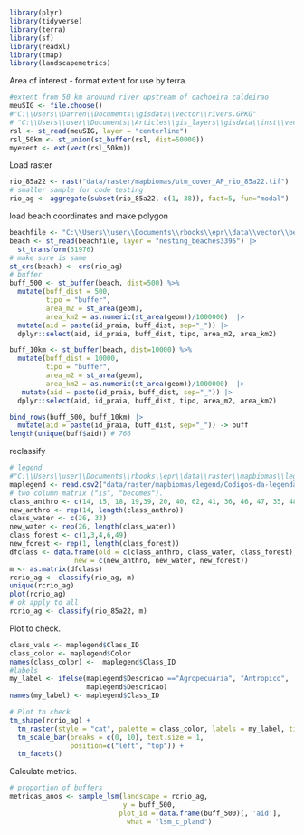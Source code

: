 
# 


```r
library(plyr)
library(tidyverse)
library(terra)
library(sf)
library(readxl)
library(tmap)
library(landscapemetrics)
```


Area of interest - format extent for use by terra.
```r
#extent from 50 km arouund river upstream of cachoeira caldeirao
meuSIG <- file.choose()
#"C:\\Users\\Darren\\Documents\\gisdata\\vector\\rivers.GPKG"
# "C:\\Users\\user\\Documents\\Articles\\gis_layers\\gisdata\\inst\\vector\\rivers.gpkg"
rsl <- st_read(meuSIG, layer = "centerline")
rsl_50km <- st_union(st_buffer(rsl, dist=50000))
myexent <- ext(vect(rsl_50km)) 
```


Load raster
```r
rio_85a22 <- rast("data/raster/mapbiomas/utm_cover_AP_rio_85a22.tif")
# smaller sample for code testing
rio_ag <- aggregate(subset(rio_85a22, c(1, 38)), fact=5, fun="modal")


```

load beach coordinates and make polygon
```r
beachfile <- "C:\\Users\\user\\Documents\\rbooks\\epr\\data\\vector\\beaches.GPKG"
beach <- st_read(beachfile, layer = "nesting_beaches3395") |> 
  st_transform(31976)
# make sure is same
st_crs(beach) <- crs(rio_ag)
# buffer
buff_500 <- st_buffer(beach, dist=500) %>% 
  mutate(buff_dist = 500, 
         tipo = "buffer", 
         area_m2 = st_area(geom), 
         area_km2 = as.numeric(st_area(geom))/1000000)  |>
  mutate(aid = paste(id_praia, buff_dist, sep="_")) |>
  dplyr::select(aid, id_praia, buff_dist, tipo, area_m2, area_km2)

buff_10km <- st_buffer(beach, dist=10000) %>% 
  mutate(buff_dist = 10000, 
         tipo = "buffer", 
         area_m2 = st_area(geom), 
         area_km2 = as.numeric(st_area(geom))/1000000)  |> 
   mutate(aid = paste(id_praia, buff_dist, sep="_")) |>
  dplyr::select(aid, id_praia, buff_dist, tipo, area_m2, area_km2)

bind_rows(buff_500, buff_10km) |> 
  mutate(aid = paste(id_praia, buff_dist, sep="_")) -> buff
length(unique(buff$aid)) # 766
```

reclassify 
```r
# legend 
#"C:\\Users\\user\\Documents\\rbooks\\epr\\data\\raster\\mapbiomas\\legend\\Codigos-da-legenda-colecao-8.csv"
maplegend <- read.csv2("data/raster/mapbiomas/legend/Codigos-da-legenda-colecao-8.csv")
# two column matrix ("is", "becomes").
class_anthro <- c(14, 15, 18, 19,39, 20, 40, 62, 41, 36, 46, 47, 35, 48, 9, 21,24,30, 31)
new_anthro <- rep(14, length(class_anthro))
class_water <- c(26, 33)
new_water <- rep(26, length(class_water))
class_forest <- c(1,3,4,6,49)
new_forest <- rep(1, length(class_forest))
dfclass <- data.frame(old = c(class_anthro, class_water, class_forest), 
                new = c(new_anthro, new_water, new_forest))
m <- as.matrix(dfclass)
rcrio_ag <- classify(rio_ag, m)
unique(rcrio_ag)
plot(rcrio_ag)
# ok apply to all
rcrio_ag <- classify(rio_85a22, m)
```


Plot to check.
```r
class_vals <- maplegend$Class_ID
class_color <- maplegend$Color
names(class_color) <-  maplegend$Class_ID
#labels
my_label <- ifelse(maplegend$Descricao =="Agropecuária", "Antropico", 
                   maplegend$Descricao)
names(my_label) <- maplegend$Class_ID

# Plot to check
tm_shape(rcrio_ag) +
  tm_raster(style = "cat", palette = class_color, labels = my_label, title="") + 
  tm_scale_bar(breaks = c(0, 10), text.size = 1, 
               position=c("left", "top")) +
  tm_facets()

```

Calculate metrics.
```r
# proportion of buffers
metricas_anos <- sample_lsm(landscape = rcrio_ag, 
                            y = buff_500,
                           plot_id = data.frame(buff_500)[, 'aid'],
                             what = "lsm_c_pland")


```

